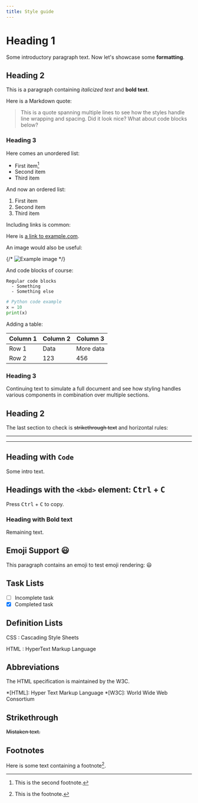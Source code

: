 ```yaml
---
title: Style guide
---
```


# Heading 1

Some introductory paragraph text. Now let's showcase some **formatting**.

## Heading 2

This is a paragraph containing *italicized text* and **bold text**. 

Here is a Markdown quote:

> This is a quote spanning multiple lines to see how the styles handle line wrapping and spacing. Did it look nice? What about code blocks below?

### Heading 3

Here comes an unordered list:

- First item[^2]
- Second item
- Third item

And now an ordered list:  

1. First item 
2. Second item
3. Third item

Including links is common:

Here is [a link to example.com](https://www.example.com).

An image would also be useful:  

{/* ![Example image](./placeholder.png) */}

And code blocks of course:

```
Regular code blocks
  - Something
  - Something else
```

```python
# Python code example
x = 10
print(x) 
```

Adding a table:

| Column 1 | Column 2 | Column 3 |
|----------|----------|----------|  
| Row 1    | Data     | More data |
| Row 2    | 123      | 456 |

### Heading 3

Continuing text to simulate a full document and see how styling handles various components in combination over multiple sections.

## Heading 2

The last section to check is ~~strikethrough text~~ and horizontal rules:

---

***

## Heading with `Code`

Some intro text.

## Headings with the `<kbd>` element: <kbd>Ctrl</kbd> + <kbd>C</kbd> 

Press <kbd>Ctrl</kbd> + <kbd>C</kbd> to copy.

### Heading with **Bold** text

Remaining text.

## Emoji Support 😃

This paragraph contains an emoji to test emoji rendering: 😃

## Task Lists

- [ ] Incomplete task 
- [x] Completed task

## Definition Lists

CSS
: Cascading Style Sheets 

HTML
: HyperText Markup Language

## Abbreviations

The HTML specification is maintained by the W3C.

*[HTML]: Hyper Text Markup Language
*[W3C]: World Wide Web Consortium

## Strikethrough 

~~Mistaken text.~~

## Footnotes

Here is some text containing a footnote[^1].

[^1]: This is the footnote.
[^2]: This is the second footnote.